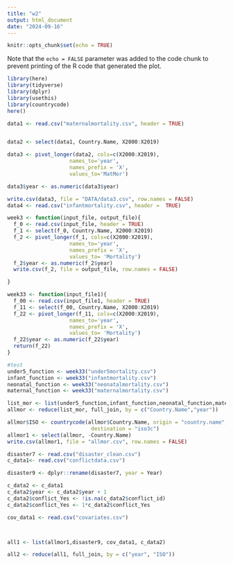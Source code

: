 ```yaml
---
title: "w2"
output: html_document
date: "2024-09-16"
---
```


```r
knitr::opts_chunk$set(echo = TRUE)
```



Note that the `echo = FALSE` parameter was added to the code chunk to prevent printing of the R code that generated the plot.



```r
library(here)
library(tidyverse)
library(dplyr)
library(usethis)
library(countrycode)
here()


```

```r
data1 <- read.csv("maternalmortality.csv", header = TRUE)


data2 <- select(data1, Country.Name, X2000:X2019)

data3 <- pivot_longer(data2, cols=c(X2000:X2019),
                    names_to='year',
                    names_prefix = 'X',
                    values_to='MatMor') 

data3$year <- as.numeric(data3$year)

write.csv(data3, file = "DATA/data3.csv", row.names = FALSE)
data4 <- read.csv("infantmortality.csv", header =  TRUE)


```

```r

week3 <- function(input_file, output_file){
  f_0 <- read.csv(input_file, header = TRUE)
  f_1 <- select(f_0, Country.Name, X2000:X2019)
  f_2 <- pivot_longer(f_1, cols=c(X2000:X2019),
                    names_to='year',
                    names_prefix = 'X',
                    values_to= 'Mortality')
  f_2$year <- as.numeric(f_2$year)
  write.csv(f_2, file = output_file, row.names = FALSE)

}

```

```r
week33 <- function(input_file1){
  f_00 <- read.csv(input_file1, header = TRUE)
  f_11 <- select(f_00, Country.Name, X2000:X2019)
  f_22 <- pivot_longer(f_11, cols=c(X2000:X2019),
                    names_to='year',
                    names_prefix = 'X',
                    values_to= 'Mortality')
  f_22$year <- as.numeric(f_22$year)
  return(f_22)
}
```


```r
#test
under5_function <- week33("under5mortality.csv")
infant_function <- week33("infantmortality.csv")
neonatal_function <- week33("neonatalmortality.csv")
maternal_function <- week33("maternalmortality.csv")
```


```r
list_mor <- list(under5_function,infant_function,neonatal_function,maternal_function)
allmor <- reduce(list_mor, full_join, by = c("Country.Name","year"))

```

```r
allmor$ISO <- countrycode(allmor$Country.Name, origin = "country.name", 
                           destination = "iso3c")
allmor1 <- select(allmor, -Country.Name)
write.csv(allmor1, file = "allmor.csv", row.names = FALSE)
```

```r
disaster7 <- read.csv("disaster_clean.csv")
c_data1<- read.csv("conflictdata.csv")

```

```r
disaster9 <- dplyr::rename(disaster7, year = Year)
```


```r
c_data2 <- c_data1
c_data2$year <- c_data2$year + 1
c_data2$conflict_Yes <- !is.na(c_data2$conflict_id)
c_data2$conflict_Yes <- 1*c_data2$conflict_Yes

```

```r
cov_data1 <- read.csv("covariates.csv")



all1 <- list(allmor1,disaster9, cov_data1, c_data2)

all2 <- reduce(all1, full_join, by = c("year", "ISO"))


```




